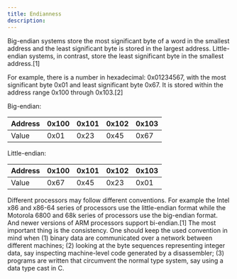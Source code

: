 ```yaml
---
title: Endianness
description: 
---
```


Big-endian systems store the most significant byte of a word in the smallest address and the least significant byte is stored in the largest address. Little-endian systems, in contrast, store the least significant byte in the smallest address.[1]

For example, there is a number in hexadecimal: 0x01234567, with the most significant byte 0x01 and least significant byte 0x67. It is stored within the address range 0x100 through 0x103.[2]

Big-endian:

| Address | 0x100 | 0x101 | 0x102 | 0x103 |
| ------- | ----- | ----- | ----- | ----- |
| Value   | 0x01  | 0x23  | 0x45  | 0x67  |

Little-endian:

| Address | 0x100 | 0x101 | 0x102 | 0x103 |
| ------- | ----- | ----- | ----- | ----- |
| Value   | 0x67  | 0x45  | 0x23  | 0x01  |

Different processors may follow different conventions. For example the Intel x86 and x86-64 series of processors use the little-endian format while the Motorola 6800 and 68k series of processors use the big-endian format. And newer versions of ARM processors support bi-endian.[1] The most important thing is the consistency. One should keep the used convention in mind when (1) binary data are communicated over a network  between different machines; (2) looking at the byte sequences representing integer data, say inspecting machine-level code generated by a disassembler; (3) programs are written that circumvent the normal type system, say using a data type cast in C.
